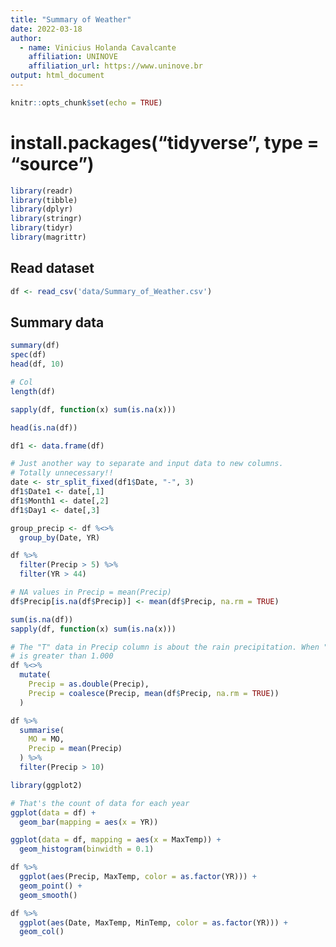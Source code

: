 ```yaml
---
title: "Summary of Weather"
date: 2022-03-18
author:
  - name: Vinicius Holanda Cavalcante
    affiliation: UNINOVE
    affiliation_url: https://www.uninove.br
output: html_document
---
```


```r
knitr::opts_chunk$set(echo = TRUE)
```

# install.packages("tidyverse", type = "source")

```r

library(readr)
library(tibble)
library(dplyr)
library(stringr)
library(tidyr)
library(magrittr)

```

## Read dataset

```r

df <- read_csv('data/Summary_of_Weather.csv')

```

## Summary data

```r

summary(df)
spec(df)
head(df, 10)

# Col
length(df)

sapply(df, function(x) sum(is.na(x)))

head(is.na(df))

```


```r

df1 <- data.frame(df)

# Just another way to separate and input data to new columns.
# Totally unnecessary!!
date <- str_split_fixed(df1$Date, "-", 3)
df1$Date1 <- date[,1]
df1$Month1 <- date[,2]
df1$Day1 <- date[,3]

```


```r

group_precip <- df %<>%
  group_by(Date, YR)

df %>% 
  filter(Precip > 5) %>% 
  filter(YR > 44)

# NA values in Precip = mean(Precip)
df$Precip[is.na(df$Precip)] <- mean(df$Precip, na.rm = TRUE)

sum(is.na(df))
sapply(df, function(x) sum(is.na(x)))

```


```r

# The "T" data in Precip column is about the rain precipitation. When "T" the
# is greater than 1.000
df %<>% 
  mutate(
    Precip = as.double(Precip),
    Precip = coalesce(Precip, mean(df$Precip, na.rm = TRUE))
  )

```

```r
df %>% 
  summarise(
    MO = MO,
    Precip = mean(Precip)
  ) %>% 
  filter(Precip > 10)

```



```r

library(ggplot2)

# That's the count of data for each year
ggplot(data = df) +
  geom_bar(mapping = aes(x = YR))

ggplot(data = df, mapping = aes(x = MaxTemp)) +
  geom_histogram(binwidth = 0.1)

df %>% 
  ggplot(aes(Precip, MaxTemp, color = as.factor(YR))) +
  geom_point() +
  geom_smooth()

df %>% 
  ggplot(aes(Date, MaxTemp, MinTemp, color = as.factor(YR))) +
  geom_col()
  

```








